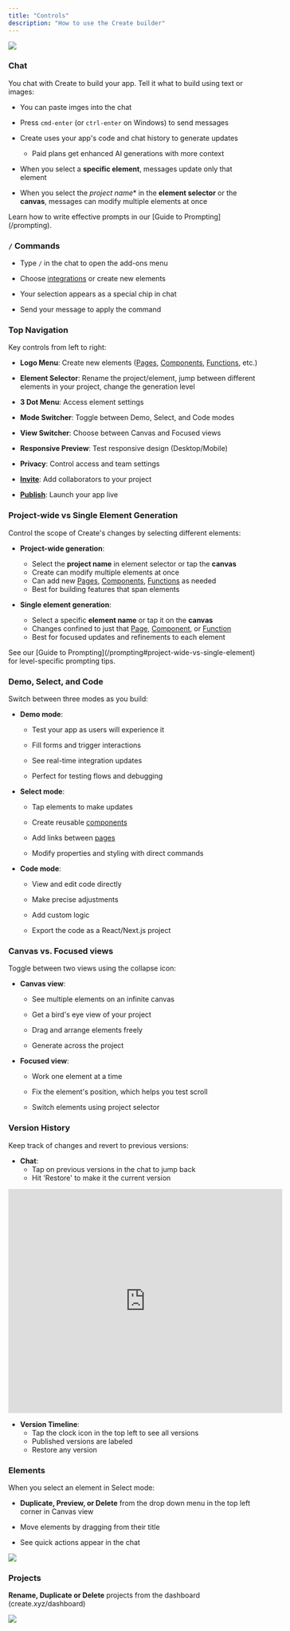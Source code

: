 ```yaml
---
title: "Controls"
description: "How to use the Create builder"
---
```


<Frame caption="Create builder interface showing the main canvas, chat, and key controls">
  <img src="/images/builder.png" />
</Frame>

### Chat

You chat with Create to build your app. Tell it what to build using text or images:

* You can paste imges into the chat

* Press `cmd-enter` (or `ctrl-enter` on Windows) to send messages

* Create uses your app's code and chat history to generate updates

  * Paid plans get enhanced AI generations with more context

* When you select a **specific element**, messages update only that element

* When you select the *project name** in the **element selector** or the **canvas**, messages can modify multiple elements at once

<Info>
Learn how to write effective prompts in our [Guide to Prompting](/prompting).
</Info>

### `/` Commands

* Type `/` in the chat to open the add-ons menu

* Choose [integrations](/builder/integrations) or create new elements

* Your selection appears as a special chip in chat

* Send your message to apply the command

### Top Navigation

Key controls from left to right:

* **Logo Menu**: Create new elements ([Pages](/builder/pages), [Components](/builder/components), [Functions](/builder/functions), etc.)

* **Element Selector**: Rename the project/element, jump between different elements in your project, change the generation level

* **3 Dot Menu**: Access element settings

* **Mode Switcher**: Toggle between Demo, Select, and Code modes

* **View Switcher**: Choose between Canvas and Focused views

* **Responsive Preview**: Test responsive design (Desktop/Mobile)

* **Privacy**: Control access and team settings

* [**Invite**](/publish-and-share/teams): Add collaborators to your project

* [**Publish**](/publish-and-share/publish): Launch your app live

### Project-wide vs Single Element Generation

Control the scope of Create's changes by selecting different elements:

* **Project-wide generation**:
  * Select the **project name** in element selector or tap the **canvas**
  * Create can modify multiple elements at once
  * Can add new [Pages](/builder/pages), [Components](/builder/components), [Functions](/builder/functions) as needed
  * Best for building features that span elements

* **Single element generation**:
  * Select a specific **element name** or tap it on the **canvas**
  * Changes confined to just that [Page](/builder/pages), [Component](/builder/components), or [Function](/builder/functions)
  * Best for focused updates and refinements to each element

<Tip>
See our [Guide to Prompting](/prompting#project-wide-vs-single-element) for level-specific prompting tips.
</Tip>

### Demo, Select, and Code

Switch between three modes as you build:

* **Demo mode**:

  * Test your app as users will experience it

  * Fill forms and trigger interactions

  * See real-time integration updates

  * Perfect for testing flows and debugging

* **Select mode**:

  * Tap elements to make updates

  * Create reusable [components](/builder/components)

  * Add links between [pages](/builder/pages)

  * Modify properties and styling with direct commands

* **Code mode**:

  * View and edit code directly

  * Make precise adjustments

  * Add custom logic

  * Export the code as a React/Next.js project

### Canvas vs. Focused views

Toggle between two views using the collapse icon:

* **Canvas view**:

  * See multiple elements on an infinite canvas

  * Get a bird's eye view of your project

  * Drag and arrange elements freely

  * Generate across the project

* **Focused view**:

  * Work one element at a time

  * Fix the element's position, which helps you test scroll

  * Switch elements using project selector

### Version History

Keep track of changes and revert to previous versions:

* **Chat**: 
  * Tap on previous versions in the chat to jump back 
  * Hit 'Restore' to make it the current version

<iframe 
  src="https://twitframe.com/show?url=https://twitter.com/create_xyz/status/1856833675004092513" 
  width="550" 
  height="450" 
  frameborder="0" 
  allowfullscreen>
</iframe>

* **Version Timeline**:
  * Tap the clock icon in the top left to see all versions
  * Published versions are labeled
  * Restore any version 


### Elements

When you select an element in Select mode:

* **Duplicate, Preview, or Delete** from the drop down menu in the top left corner in Canvas view

* Move elements by dragging from their title

* See quick actions appear in the chat

<img src="/images/page-menu.png" />

### Projects

**Rename, Duplicate or Delete** projects from the dashboard (create.xyz/dashboard)

<img src="/images/project-menu.png" />

